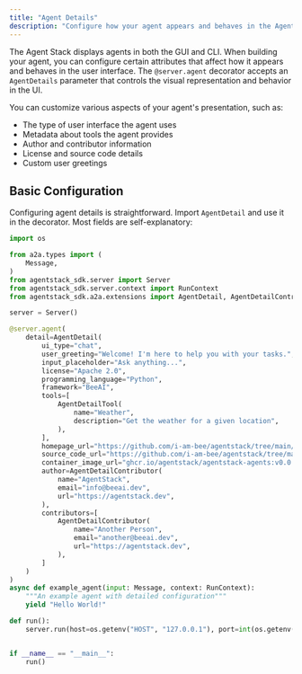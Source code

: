 ```yaml
---
title: "Agent Details"
description: "Configure how your agent appears and behaves in the Agent Stack UI"
---
```


The Agent Stack displays agents in both the GUI and CLI. When building your agent, you can configure certain attributes that affect how it appears and behaves in the user interface. The `@server.agent` decorator accepts an `AgentDetails` parameter that controls the visual representation and behavior in the UI.

You can customize various aspects of your agent's presentation, such as:
- The type of user interface the agent uses
- Metadata about tools the agent provides
- Author and contributor information
- License and source code details
- Custom user greetings

## Basic Configuration

Configuring agent details is straightforward. Import `AgentDetail` and use it in the decorator. Most fields are self-explanatory:

```python
import os

from a2a.types import (
    Message,
)
from agentstack_sdk.server import Server
from agentstack_sdk.server.context import RunContext
from agentstack_sdk.a2a.extensions import AgentDetail, AgentDetailContributor, AgentDetailTool

server = Server()

@server.agent(
    detail=AgentDetail(
        ui_type="chat",
        user_greeting="Welcome! I'm here to help you with your tasks.",
        input_placeholder="Ask anything...",
        license="Apache 2.0",
        programming_language="Python",
        framework="BeeAI",
        tools=[
            AgentDetailTool(
                name="Weather",
                description="Get the weather for a given location",
            ),
        ],
        homepage_url="https://github.com/i-am-bee/agentstack/tree/main/agents",
        source_code_url="https://github.com/i-am-bee/agentstack/tree/main/agents",
        container_image_url="ghcr.io/agentstack/agentstack-agents:v0.0.1",
        author=AgentDetailContributor(
            name="AgentStack",
            email="info@beeai.dev",
            url="https://agentstack.dev",
        ),
        contributors=[
            AgentDetailContributor(
                name="Another Person",
                email="another@beeai.dev",
                url="https://agentstack.dev",
            ),
        ]
    )
)
async def example_agent(input: Message, context: RunContext):
    """An example agent with detailed configuration"""
    yield "Hello World!"

def run():
    server.run(host=os.getenv("HOST", "127.0.0.1"), port=int(os.getenv("PORT", 8000)))


if __name__ == "__main__":
    run()
```
